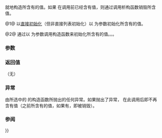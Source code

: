{{cpp/experimental/optional/title|emplace}}
{{cpp/experimental/optional/navbar}}
{{dcl begin}}
{{dcl | since=libfund_ts | 1=
template&lt; class... Args &gt; 
void emplace( Args&amp;&amp;... args );
}}
{{dcl | since=libfund_ts | 1=
template&lt; class U, class... Args &gt; 
void emplace( std::initializer_list&lt;U&gt; ilist, Args&amp;&amp;... args );
}}
{{dcl end}}

就地构造所含有的值。如果 {{c|*this}} 在调用前已经含有值，则通过调用析构函数销毁所含值。

@1@ 以[[cpp/language/direct_initialization|直接初始化]]（但非直接列表初始化）以 {{c|std::forward&lt;Args&gt;(args)...}} 为参数初始化所含有的值。

@2@ 通过以 {{c|ilist, std::forward&lt;Args&gt;(args)...}} 为参数调用构造函数来初始化所含有的值。。{{cpp/enable if|{{c|std::is_constructible&lt;T, std::initializer_list&lt;U&gt;&amp;, Args&amp;&amp;...&gt;::value}} 为 {{c|true}} }}。

===参数===
{{par begin}}
{{par | args... |传给构造函数的实参}}
{{par | ilist | 传给构造函数的初始化式列表}}
{{par hreq}}
{{par req | {{tt|T}} 必须可从 {{tt|Args...}} 构造| overload=1}}
{{par req | {{tt|T}} 必须可从 {{lc|std::initializer_list}} 和 {{tt|Args...}} 构造| overload=2}}
{{par end}}

===返回值===
（无）

===异常===
由所选中的 {{tt|T}} 的构造函数所抛出的任何异常。如果抛出了异常，{{c|*this}} 在此调用后即不再含有值（之前所含有的值，如果有，即被销毁）。

===参阅===
{{dsc begin}}
{{dsc inc | cpp/experimental/optional/dsc operator{{=}}}}
{{dsc end}}